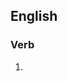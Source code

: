 ==English==

===Verb===
{{head|en|verb form}}

# {{present participle of|rediscover|lang=en|nocat=1}}